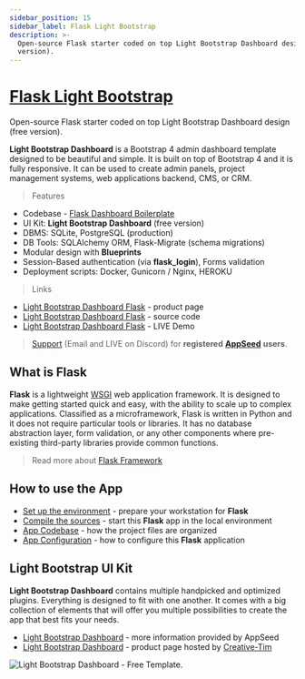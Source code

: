 ```yaml
---
sidebar_position: 15
sidebar_label: Flask Light Bootstrap
description: >-
  Open-source Flask starter coded on top Light Bootstrap Dashboard design (free
  version).
---
```


# [Flask Light Bootstrap](https://appseed.us/product/light-bootstrap-dashboard/flask/)

<SubHeading> Open-source Flask starter coded on top Light Bootstrap Dashboard design (free version). </SubHeading>

**Light Bootstrap Dashboard** is a Bootstrap 4 admin dashboard template designed to be beautiful and simple. It is built on top of Bootstrap 4 and it is fully responsive. It can be used to create admin panels, project management systems, web applications backend, CMS, or CRM.

> Features

- Codebase - [Flask Dashboard Boilerplate](../../boilerplate-code/flask-dashboard.md)
- UI Kit: **Light Bootstrap Dashboard** (free version)&#x20;
- DBMS: SQLite, PostgreSQL (production)
- DB Tools: SQLAlchemy ORM, Flask-Migrate (schema migrations)
- Modular design with **Blueprints**
- Session-Based authentication (via **flask_login**), Forms validation
- Deployment scripts: Docker, Gunicorn / Nginx, HEROKU&#x20;

> Links

- [Light Bootstrap Dashboard Flask](https://appseed.us/product/light-bootstrap-dashboard/flask/) - product page
- [Light Bootstrap Dashboard Flask](https://github.com/app-generator/flask-dashboard-light-bootstrap) - source code&#x20;
- [Light Bootstrap Dashboard Flask](https://flask-light-bootstrap.appseed-srv1.com/) - LIVE Demo&#x20;

> [Support](https://appseed.us/support) (Email and LIVE on Discord) for **registered** [**AppSeed**](https://appseed.us/) **users**.

## What is Flask

**Flask** is a lightweight [WSGI](../../content/what-is/wsgi.md) web application framework. It is designed to make getting started quick and easy, with the ability to scale up to complex applications. Classified as a microframework, Flask is written in Python and it does not require particular tools or libraries. It has no database abstraction layer, form validation, or any other components where pre-existing third-party libraries provide common functions.

> Read more about [Flask Framework](../../content/what-is/flask.md)

## How to use the App

- [Set up the environment](../../boilerplate-code/flask-dashboard.md#environment) - prepare your workstation for **Flask**
- [Compile the sources](../../boilerplate-code/flask-dashboard.md#build-the-app-1) - start this **Flask** app in the local environment
- [App Codebase](../../boilerplate-code/flask-dashboard.md#app-codebase) - how the project files are organized
- [App Configuration](../../boilerplate-code/flask-dashboard.md#app-configuration) - how to configure this **Flask** application

## Light Bootstrap UI Kit

**Light Bootstrap Dashboard** contains multiple handpicked and optimized plugins. Everything is designed to fit with one another. It comes with a big collection of elements that will offer you multiple possibilities to create the app that best fits your needs.

- [Light Bootstrap Dashboard](../../content/bootstrap-template/light-bootstrap-dashboard.md) - more information provided by AppSeed
- [Light Bootstrap Dashboard](https://bit.ly/2ZEXOU3) - product page hosted by [Creative-Tim](../../content/partners/creative-tim.md)

![Light Bootstrap Dashboard - Free Template.](../../../static/assets/light-bootstrap-dashboard.jpg)
